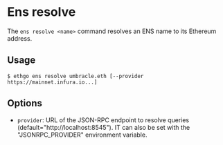 
# Ens resolve

The `ens resolve <name>` command resolves an ENS name to its Ethereum address.

## Usage

```shell
$ ethgo ens resolve umbracle.eth [--provider https://mainnet.infura.io...]
```

## Options

- `provider`: URL of the JSON-RPC endpoint to resolve queries (default="http://localhost:8545"). IT can also be set with the "JSONRPC_PROVIDER" environment variable.

